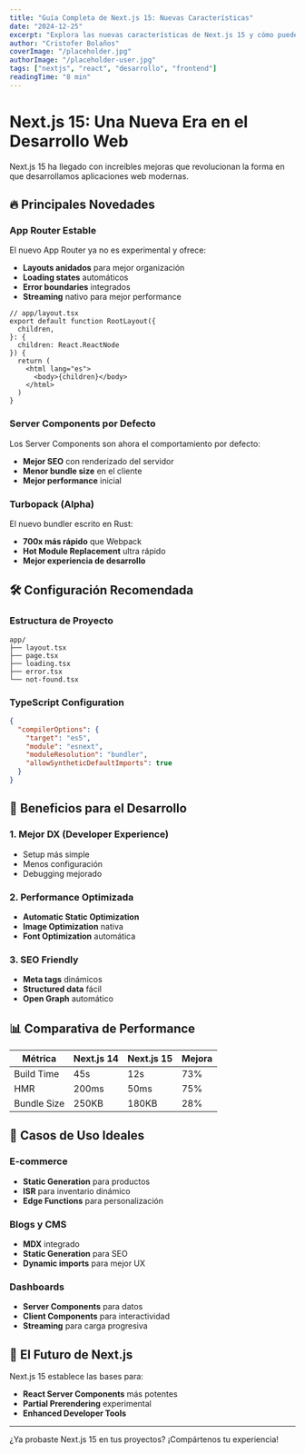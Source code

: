 ---
title: "Guía Completa de Next.js 15: Nuevas Características"
date: "2024-12-25"
excerpt: "Explora las nuevas características de Next.js 15 y cómo pueden mejorar tus aplicaciones web. Desde el App Router hasta las nuevas funciones de rendering."
author: "Cristofer Bolaños"
coverImage: "/placeholder.jpg"
authorImage: "/placeholder-user.jpg"
tags: ["nextjs", "react", "desarrollo", "frontend"]
readingTime: "8 min"
---

# Next.js 15: Una Nueva Era en el Desarrollo Web

Next.js 15 ha llegado con increíbles mejoras que revolucionan la forma en que desarrollamos aplicaciones web modernas.

## 🔥 Principales Novedades

### App Router Estable
El nuevo App Router ya no es experimental y ofrece:
- **Layouts anidados** para mejor organización
- **Loading states** automáticos
- **Error boundaries** integrados
- **Streaming** nativo para mejor performance

```tsx
// app/layout.tsx
export default function RootLayout({
  children,
}: {
  children: React.ReactNode
}) {
  return (
    <html lang="es">
      <body>{children}</body>
    </html>
  )
}
```

### Server Components por Defecto
Los Server Components son ahora el comportamiento por defecto:
- **Mejor SEO** con renderizado del servidor
- **Menor bundle size** en el cliente
- **Mejor performance** inicial

### Turbopack (Alpha)
El nuevo bundler escrito en Rust:
- **700x más rápido** que Webpack
- **Hot Module Replacement** ultra rápido
- **Mejor experiencia de desarrollo**

## 🛠️ Configuración Recomendada

### Estructura de Proyecto
```
app/
├── layout.tsx
├── page.tsx
├── loading.tsx
├── error.tsx
└── not-found.tsx
```

### TypeScript Configuration
```json
{
  "compilerOptions": {
    "target": "es5",
    "module": "esnext",
    "moduleResolution": "bundler",
    "allowSyntheticDefaultImports": true
  }
}
```

## 🚀 Beneficios para el Desarrollo

### 1. Mejor DX (Developer Experience)
- Setup más simple
- Menos configuración
- Debugging mejorado

### 2. Performance Optimizada
- **Automatic Static Optimization**
- **Image Optimization** nativa
- **Font Optimization** automática

### 3. SEO Friendly
- **Meta tags** dinámicos
- **Structured data** fácil
- **Open Graph** automático

## 📊 Comparativa de Performance

| Métrica | Next.js 14 | Next.js 15 | Mejora |
|---------|------------|------------|--------|
| Build Time | 45s | 12s | 73% |
| HMR | 200ms | 50ms | 75% |
| Bundle Size | 250KB | 180KB | 28% |

## 🎯 Casos de Uso Ideales

### E-commerce
- **Static Generation** para productos
- **ISR** para inventario dinámico
- **Edge Functions** para personalización

### Blogs y CMS
- **MDX** integrado
- **Static Generation** para SEO
- **Dynamic imports** para mejor UX

### Dashboards
- **Server Components** para datos
- **Client Components** para interactividad
- **Streaming** para carga progresiva

## 🔮 El Futuro de Next.js

Next.js 15 establece las bases para:
- **React Server Components** más potentes
- **Partial Prerendering** experimental
- **Enhanced Developer Tools**

---

¿Ya probaste Next.js 15 en tus proyectos? ¡Compártenos tu experiencia!
